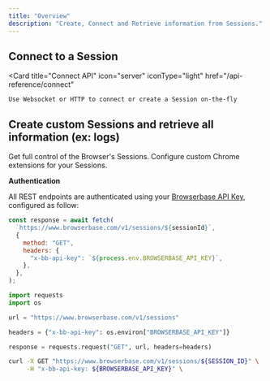 ```yaml
---
title: "Overview"
description: "Create, Connect and Retrieve information from Sessions."
---
```


## Connect to a Session

  <Card
    title="Connect API"
    icon="server"
    iconType="light"
    href="/api-reference/connect"
  >
    Use Websocket or HTTP to connect or create a Session on-the-fly
  </Card>


## Create custom Sessions and retrieve all information (ex: logs)


<CardGroup cols={2}>
  <Card
    title="Sessions API"
    icon="server"
    iconType="light"
    href="/api-reference/list-all-sessions"
  >
    Get full control of the Browser's Sessions.
  </Card>
  <Card
    title="Extensions API"
    icon="puzzle-piece"
    iconType="light"
    href="/api-reference/upload-an-extension"
  >
    Configure custom Chrome extensions for your Sessions.
  </Card>
</CardGroup>


**Authentication**

All REST endpoints are authenticated using your
[Browserbase API Key](/quickstart#start-a-browser-session-from-the-code),
configured as follow:

<CodeGroup>

```js TypeScript
const response = await fetch(
  `https://www.browserbase.com/v1/sessions/${sessionId}`,
  {
    method: "GET",
    headers: {
      "x-bb-api-key": `${process.env.BROWSERBASE_API_KEY}`,
    },
  },
);
```

```python Python
import requests
import os

url = "https://www.browserbase.com/v1/sessions"

headers = {"x-bb-api-key": os.environ["BROWSERBASE_API_KEY"]}

response = requests.request("GET", url, headers=headers)
```


```bash cURL
curl -X GET "https://www.browserbase.com/v1/sessions/${SESSION_ID}" \
     -H "x-bb-api-key: ${BROWSERBASE_API_KEY}" \
```


</CodeGroup>
